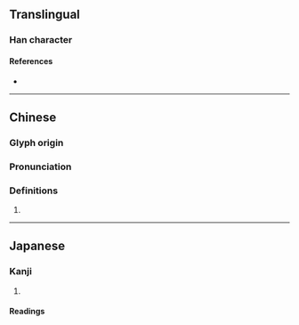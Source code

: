 {{character info}}
==Translingual==

===Han character===
{{Han char|rn=46|rad=山|as=07|sn=10|four=23727|canj=UIJB|ids=⿰山甫}}

====References====
* {{Han ref|kx=0311.210|dkj=08083|dj=0611.220|hdz=10772.240|uh=5CEC|ud=23788|bh=D16C|bd=53612}}

----

==Chinese==
{{zh-forms}}

===Glyph origin===
{{Han etym}}

===Pronunciation===
{{zh-pron
|m=bū
|c=bou1
|mc=y
|oc=y
|cat=
}}

===Definitions===
{{zh-hanzi}}

# {{zh-only|峬峭|(of [[bearing]] or [[writing]]) [[graceful]]; [[fine]]}}

----

==Japanese==

===Kanji===
{{ja-kanji|grade=|rs=山07}}

# {{rfdef|ja|sort=山07}}

====Readings====
{{ja-readings
|goon=ふ
|kanon=ほ
}}